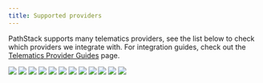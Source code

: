 ```yaml
---
title: Supported providers
---
```


PathStack supports many telematics providers, see the list below to check which providers we integrate with. For integration
guides, check out the [Telematics Provider Guides](/integration-guides) page.

<CardGroup cols={2}>
  <Card title="Verizon Connect" href="https://www.verizonconnect.com/">
    <img src="/images/telematics/brand-logo-verizon.png" noZoom />
  </Card>
  <Card title="Navman" href="https://www.teletracnavman.com/">
    <img src="/images/telematics/brand-logo-navman.png" noZoom />
  </Card>
  <Card title="Geotab" href="https://www.geotab.com/">
    <img src="/images/telematics/brand-logo-geotab.png" noZoom />
  </Card>
  <Card title="Volvo" href="https://www.volvotrucks.com.au/en-au/services/fleet-management.html">
    <img src="/images/telematics/brand-logo-volvo.png" noZoom />
  </Card>
  <Card title="Radius Telematics" href="https://www.radiustelematics.com/">
    <img src="/images/telematics/brand-logo-radius.png" noZoom />
  </Card>
  <Card title="Fleetsu" href="https://fleetsu.com/">
    <img src="/images/telematics/brand-logo-rm.png" noZoom />
  </Card>
  <Card title="Digital Matter" href="https://www.digitalmatter.com/">
    <img src="/images/telematics/brand-logo-dm.png" noZoom />
  </Card>
  <Card title="Netstar" href="https://www.netstaraustralia.com.au/">
    <img src="/images/telematics/brand-logo-netstar.png" noZoom />
  </Card>
  <Card title="MiX Telematics" href="https://www.mixtelematics.com/">
    <img src="/images/telematics/brand-logo-mixt.png" noZoom />
  </Card>
  <Card title="Webfleet" href="https://www.webfleet.com/">
    <img src="/images/telematics/brand-logo-webfleet.png" noZoom />
  </Card>
  <Card title="Scania" href="https://www.scania.com/au/en/home.html">
    <img src="/images/telematics/brand-logo-scania.png" noZoom />
  </Card>
  <Card title="Toyota Halo" href="https://www.toyota.com.au/fleet/halo-telematics">
    <img src="/images/telematics/brand-logo-toyota.png" noZoom />
  </Card>  
</CardGroup>
